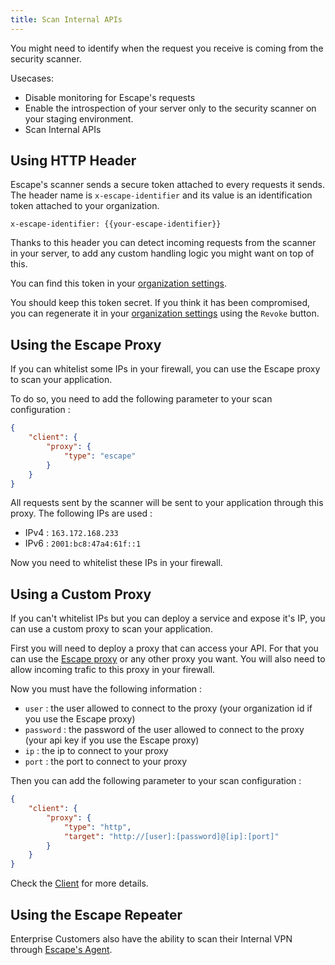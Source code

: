 ```yaml
---
title: Scan Internal APIs
---
```


You might need to identify when the request you receive is coming from the security scanner.

Usecases: 
- Disable monitoring for Escape's requests 
- Enable the introspection of your server only to the security scanner on your staging environment.
- Scan Internal APIs


## Using HTTP Header

Escape's scanner sends a secure token attached to every requests it sends. The header name is `x-escape-identifier` and its value is an identification token attached to your organization.

```http
x-escape-identifier: {{your-escape-identifier}}
```

Thanks to this header you can detect incoming requests from the scanner in your server, to add any custom handling logic you might want on top of this.

You can find this token in your [organization settings](https://app.escape.tech/organization/settings/).

You should keep this token secret. If you think it has been compromised, you can regenerate it in your [organization settings](https://app.escape.tech/organization/settings/) using the `Revoke` button.


## Using the Escape Proxy

If you can whitelist some IPs in your firewall, you can use the Escape proxy to scan your application.

To do so, you need to add the following parameter to your scan configuration :

```json
{
    "client": {
        "proxy": {
            "type": "escape"
        }
    }
}
```

All requests sent by the scanner will be sent to your application through this proxy. The following IPs are used :

- IPv4 : `163.172.168.233`
- IPv6 : `2001:bc8:47a4:61f::1`

Now you need to whitelist these IPs in your firewall.

## Using a Custom Proxy

If you can't whitelist IPs but you can deploy a service and expose it's IP, you can use a custom proxy to scan your application.

First you will need to deploy a proxy that can access your API.
For that you can use the [Escape proxy](https://github.com/Escape-Technologies/proxy) or any other proxy you want.
You will also need to allow incoming trafic to this proxy in your firewall.

Now you must have the following information :

- `user` : the user allowed to connect to the proxy (your organization id if you use the Escape proxy)
- `password` : the password of the user allowed to connect to the proxy (your api key if you use the Escape proxy)
- `ip` : the ip to connect to your proxy
- `port` : the port to connect to your proxy

Then you can add the following parameter to your scan configuration :

```json
{
    "client": {
        "proxy": {
            "type": "http",
            "target": "http://[user]:[password]@[ip]:[port]"
        }
    }
}
```

Check the [Client](https://docs.escape.tech/advanced-usage/parameters-reference#client) for more details.

## Using the Escape Repeater

Enterprise Customers also have the ability to scan their Internal VPN through [Escape's Agent](/enterprise/repeater).
